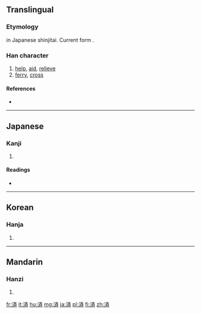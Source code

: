 {{also|濟|济}}
==Translingual==
{{ja-forms|済|[[济]]|[[濟]]}}
===Etymology===
{{Han simp|濟|f=齊|t=斉}} in Japanese shinjitai. Current form {{Han compound|水|斉|alt1=氵}}.

===Han character===
{{Han char|rn=85|rad=水|as=08|sn=11|four=|canj=水卜大中 (EYKL), X水卜大中 (XEYKL)}}

# [[help]], [[aid]], [[relieve]]
# [[ferry]], [[cross]]

====References====
* {{Han ref|kx=0633.371|dkj=17749|hdz=31659.020|uh=6E08|ud=28168}}

----

==Japanese==

===Kanji===
{{ja-kanji|grade=6|rs=水08}}

# {{defn|Japanese|sort=水08}}

====Readings====
* {{ja-readings|on=[[さい]] (sai), [[せい]] (sei)|kun=[[すむ]] (sumu), [[わたる]] (wataru), [[すくう]] (sukuu)}}

----

==Korean==

===Hanja===
{{ko-hanja|hangeul=[[제]]|eumhun=|rv=je|mr=che|y=cey}}

# {{defn|Korean|sort=水08}}

----

==Mandarin==

===Hanzi===
{{cmn-hanzi|pin=[[jì]] ([[ji4]])|wg=chi<sup>4</sup>}}

# {{defn|Mandarin|sort=水08}}

[[fr:済]]
[[it:済]]
[[hu:済]]
[[mg:済]]
[[ja:済]]
[[pl:済]]
[[fi:済]]
[[zh:済]]